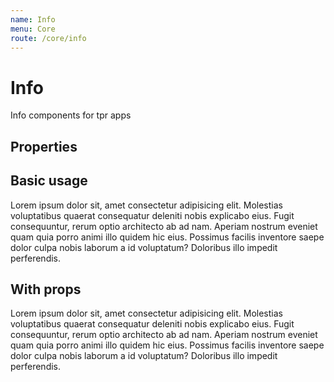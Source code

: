 ```yaml
---
name: Info
menu: Core
route: /core/info
---
```



# Info

Info components for tpr apps

## Properties

<Props of={Info} />

## Basic usage

<Playground>
	<Info title="Hello World">
		Lorem ipsum dolor sit, amet consectetur adipisicing elit. Molestias
		voluptatibus quaerat consequatur deleniti nobis explicabo eius. Fugit
		consequuntur, rerum optio architecto ab ad nam. Aperiam nostrum eveniet quam
		quia porro animi illo quidem hic eius. Possimus facilis inventore saepe
		dolor culpa nobis laborum a id voluptatum? Doloribus illo impedit
		perferendis.
	</Info>
</Playground>

## With props

<Playground>
	<Info title="Hello World" important="Important Information!">
		Lorem ipsum dolor sit, amet consectetur adipisicing elit. Molestias
		voluptatibus quaerat consequatur deleniti nobis explicabo eius. Fugit
		consequuntur, rerum optio architecto ab ad nam. Aperiam nostrum eveniet quam
		quia porro animi illo quidem hic eius. Possimus facilis inventore saepe
		dolor culpa nobis laborum a id voluptatum? Doloribus illo impedit
		perferendis.
	</Info>
</Playground>
